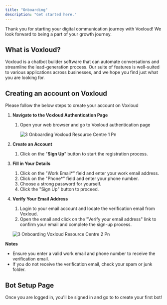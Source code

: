 ```yaml
---
title: "Onboarding"
description: "Get started here."
---
```


Thank you for starting your digital communication journey with  Voxloud\! We look forward to being a part of your growth journey.

## What is Voxloud?

Voxloud is a chatbot builder software that can automate conversations and streamline the lead-generation process. Our suite of features is well-suited to various applications across businesses, and we hope you find just what you are looking for.

## **Creating an account on Voxloud**

Please follow the below steps to create your account on  Voxloud

1. **Navigate to the Voxloud Authentication Page**
   1. Open your web browser and go to Voxloud authentication page

      ![3 Onboarding Voxloud Resource Centre 1 Pn](/images/how-botpenguin-works/onboarding/3.onboarding__Voxloud_resource_centre-1.png)
2. **Create an Account**
   1. Click on the "**Sign Up**" button to start the registration process.
3. **Fill in Your Details**
   1. Click on the "Work Email\*" field and enter your work email address.
   2. Click on the "Phone\*" field and enter your phone number.
   3. Choose a strong password for yourself.
   4. Click the "Sign Up" button to proceed.
4. **Verify Your Email Address**
   1. Login to your email account and locate the verification email from  Voxloud.
   2. Open the email and click on the "Verify your email address" link to confirm your email and complete the sign-up process.

   ![3 Onboarding Voxloud Resource Centre 2 Pn](/images/how-botpenguin-works/onboarding/3.onboarding__Voxloud_resource_centre-2.png)

**Notes**

- Ensure you enter a valid work email and phone number to receive the verification email.
- If you do not receive the verification email, check your spam or junk folder.

## **Bot Setup Page**

Once you are logged in, you'll be signed in and go to to create your first bot\!
